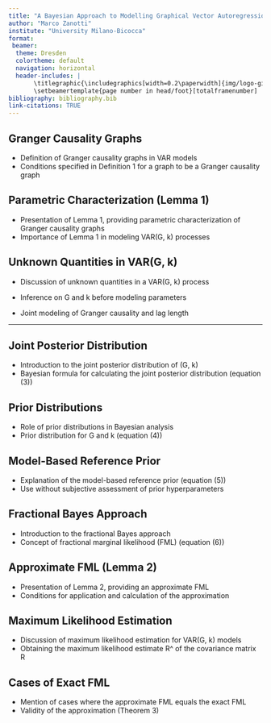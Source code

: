 ```yaml
---
title: "A Bayesian Approach to Modelling Graphical Vector Autoregressions"
author: "Marco Zanotti"
institute: "University Milano-Bicocca"
format: 
 beamer:
  theme: Dresden
  colortheme: default
  navigation: horizontal
  header-includes: |
       \titlegraphic{\includegraphics[width=0.2\paperwidth]{img/logo-giallo.png}}
       \setbeamertemplate{page number in head/foot}[totalframenumber]
bibliography: bibliography.bib  
link-citations: TRUE
---
```



## Granger Causality Graphs
- Definition of Granger causality graphs in VAR models
- Conditions specified in Definition 1 for a graph to be a Granger causality graph

## Parametric Characterization (Lemma 1)
- Presentation of Lemma 1, providing parametric characterization of Granger causality graphs
- Importance of Lemma 1 in modeling VAR(G, k) processes

## Unknown Quantities in VAR(G, k)
- Discussion of unknown quantities in a VAR(G, k) process
- Inference on G and k before modeling parameters



- Joint modeling of Granger causality and lag length


--------------------------------------------------------------------------




## Joint Posterior Distribution
- Introduction to the joint posterior distribution of (G, k)
- Bayesian formula for calculating the joint posterior distribution (equation (3))



## Prior Distributions
- Role of prior distributions in Bayesian analysis
- Prior distribution for G and k (equation (4))



## Model-Based Reference Prior
- Explanation of the model-based reference prior (equation (5))
- Use without subjective assessment of prior hyperparameters



## Fractional Bayes Approach
- Introduction to the fractional Bayes approach
- Concept of fractional marginal likelihood (FML) (equation (6))



## Approximate FML (Lemma 2)
- Presentation of Lemma 2, providing an approximate FML
- Conditions for application and calculation of the approximation



## Maximum Likelihood Estimation
- Discussion of maximum likelihood estimation for VAR(G, k) models
- Obtaining the maximum likelihood estimate R^ of the covariance matrix R



## Cases of Exact FML
- Mention of cases where the approximate FML equals the exact FML
- Validity of the approximation (Theorem 3)


